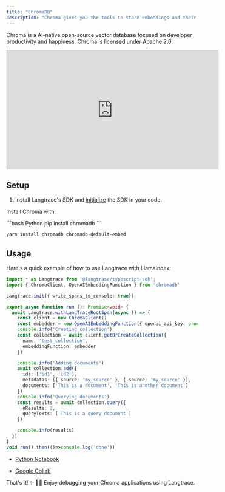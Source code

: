 ```yaml
---
title: "ChromaDB"
description: "Chroma gives you the tools to store embeddings and their metadata."
---
```


Chroma is a AI-native open-source vector database focused on developer productivity and happiness. Chroma is licensed under Apache 2.0.

<iframe
	width="560"
	height="315"
	src="https://www.youtube.com/embed/DFgngVQ3hUM?si=Jr2LhsTAY7bR4Uh1"
	title="YouTube video player"
	frameborder="0"
	allow="accelerometer; autoplay; clipboard-write; encrypted-media; gyroscope; picture-in-picture; web-share"
	referrerpolicy="strict-origin-when-cross-origin"
	allowfullscreen
></iframe>

## Setup

1. Install Langtrace's SDK and [initialize](/quickstart) the SDK in your code.

Install Chroma with:

<CodeGroup>
```bash Python
pip install chromadb
```

```bash Typescript
yarn install chromadb chromadb-default-embed
```

</CodeGroup>

## Usage

Here's a quick example of how to use Langtrace with LlamaIndex:
```typescript Typescript SDK
import * as Langtrace from '@langtrase/typescript-sdk';
import { ChromaClient, OpenAIEmbeddingFunction } from 'chromadb'

Langtrace.init({ write_spans_to_console: true})

export async function run (): Promise<void> {
  await Langtrace.withLangTraceRootSpan(async () => {
    const client = new ChromaClient()
    const embedder = new OpenAIEmbeddingFunction({ openai_api_key: process.env.OPENAI_API_KEY as string })
    console.info('Creating collection')
    const collection = await client.getOrCreateCollection({
      name: 'test_collection',
      embeddingFunction: embedder
    })

    console.info('Adding documents')
    await collection.add({
      ids: ['id1', 'id2'],
      metadatas: [{ source: 'my_source' }, { source: 'my_source' }],
      documents: ['This is a document', 'This is another document']
    })
    console.info('Querying documents')
    const results = await collection.query({
      nResults: 2,
      queryTexts: ['This is a query document']
    })

    console.info(results)
  })
}
void run().then(()=>console.log('done'))
```

- [Python Notebook](https://github.com/Scale3-Labs/langtrace-docs/blob/main/langtrace-examples/chroma-example/chroma-starter.py.ipynb)

- [Google Collab](https://colab.research.google.com/github/Scale3-Labs/langtrace-docs/blob/main/langtrace-examples/chroma-example/chroma-starter.py.ipynb)

That's it! ✨ 🧙‍♂️ Enjoy debugging your Chroma applications using Langtrace.
